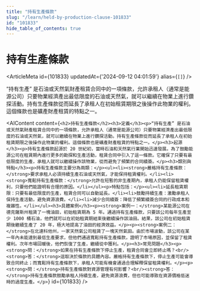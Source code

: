 ```yaml
---
title: "持有生產條款"
slug: "/learn/held-by-production-clause-101833"
id: "101833"
hide_table_of_contents: true
---
```



# 持有生產條款

<ArticleMeta id={101833} updatedAt={'2024-09-12 04:01:59'} alias={`[]`} />
<div className='border-solid border-b border-t-0 my-4 border-[var(--ifm-color-gray-300)]' />

“持有生產” 是石油或天然氣財產租賃合同中的一項條款，允許承租人（通常是能源公司）只要物業經濟產出最低限度的石油或天然氣，就可以繼續在物業上進行鑽探活動。持有生產條款從而延長了承租人在初始租賃期限之後操作此物業的權利。這個條款也是礦產財產租賃的特點之一。

<AIContent content={`<h2>持有生產條款</h2><h3>定義</h3><p>“持有生產” 是石油或天然氣財產租賃合同中的一項條款，允許承租人（通常是能源公司）只要物業經濟產出最低限度的石油或天然氣，就可以繼續在物業上進行鑽探活動。持有生產條款從而延長了承租人在初始租賃期限之後操作此物業的權利。這個條款也是礦產財產租賃的特點之一。</p><h3>起源</h3><p>持有生產條款起源於 20 世紀初，當時石油和天然氣行業開始迅速發展。為了鼓勵能源公司在租賃期內進行更多的勘探和生產活動，租賃合同中引入了這一條款。它確保了只要有最低限度的生產，承租人就可以繼續操作該物業，從而避免了頻繁的合同續簽。</p><h3>類別與特點</h3><p>持有生產條款主要分為兩類：</p><ul><li><strong>嚴格持有生產條款：</strong>要求承租人必須持續生產石油或天然氣，才能保持租賃權利。</li><li><strong>寬鬆持有生產條款：</strong>允許在短暫的非生產期內，承租人仍能保留租賃權利，只要他們能證明有合理的原因。</li></ul><p>特點包括：</p><ul><li>延長租賃期限：只要有最低限度的生產，租賃合同可以自動延長。</li><li>鼓勵持續生產：激勵承租人保持生產活動，避免資源浪費。</li><li>減少合同續簽：降低了頻繁續簽合同的行政成本和複雜性。</li></ul><h3>具體案例</h3><p><strong>案例一：</strong>某能源公司在德克薩斯州租賃了一塊油田，初始租賃期為 5 年。通過持有生產條款，只要該公司每年生產至少 1000 桶石油，他們就可以在初始租賃期結束後繼續操作該油田。結果，該公司在初始租賃期後繼續生產了 20 年，極大地提高了油田的經濟效益。</p><p><strong>案例二：</strong>在北達科他州，一家天然氣公司租賃了一塊天然氣田。由於市場波動，該公司在某一年內未能達到最低生產要求，但他們通過寬鬆持有生產條款，證明了市場原因，並保留了租賃權利。次年市場回暖後，他們恢復了生產，繼續從中獲利。</p><h3>常見問題</h3><p><strong>問：</strong>如果在持有生產條款下停止生產，租賃合同會立即終止嗎？<br/><strong>答：</strong>這取決於條款的具體內容。嚴格持有生產條款下，停止生產可能會導致合同終止；而寬鬆持有生產條款下，承租人可能有機會通過合理解釋保留租賃權利。</p><p><strong>問：</strong>持有生產條款對資源管理有何影響？<br/><strong>答：</strong>持有生產條款鼓勵承租人持續生產，避免資源浪費，但也可能導致在資源價格低迷時的過度生產。</p>`} id={101833} />
